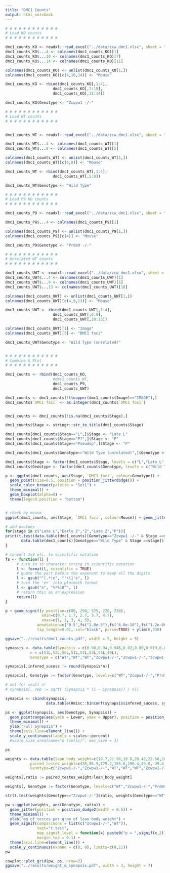 ```yaml
---
title: "DMC1 Counts"
output: html_notebook
---
```



```r

# # # # # # # # # # # #
# Load KO counts
# # # # # # # # # # # #

dmc1_counts_KO <- readxl::read_excel("../data/zcw_dmc1.xlsx", sheet = "KO")
dmc1_counts_KO$...4 <- colnames(dmc1_counts_KO)[1]
dmc1_counts_KO$...10 <- colnames(dmc1_counts_KO)[7]
dmc1_counts_KO$...14 <- colnames(dmc1_counts_KO)[11]

colnames(dmc1_counts_KO) <- unlist(dmc1_counts_KO[1,])
colnames(dmc1_counts_KO)[c(4,10,14)] <- "Mouse"

dmc1_counts_KO <- rbind(dmc1_counts_KO[,1:4],
                     dmc1_counts_KO[,7:10],
                     dmc1_counts_KO[,11:14])

dmc1_counts_KO$Genotype <- "Zcwpw1 -/-"

# # # # # # # # # # # #
# Load WT counts
# # # # # # # # # # # #


dmc1_counts_WT <- readxl::read_excel("../data/zcw_dmc1.xlsx", sheet = "WT")

dmc1_counts_WT$...4 <- colnames(dmc1_counts_WT)[1]
dmc1_counts_WT$...8 <- colnames(dmc1_counts_WT)[5]

colnames(dmc1_counts_WT) <- unlist(dmc1_counts_WT[1,])
colnames(dmc1_counts_WT)[c(4,8)] <- "Mouse"

dmc1_counts_WT <- rbind(dmc1_counts_WT[,1:4],
                     dmc1_counts_WT[,5:8])

dmc1_counts_WT$Genotype <- "Wild Type"

# # # # # # # # # # # #
# Load P9 KO counts
# # # # # # # # # # # #

dmc1_counts_P9 <- readxl::read_excel("../data/zcw_dmc1.xlsx", sheet = "Prdm9 KO")

dmc1_counts_P9$...4 <- colnames(dmc1_counts_P9)[1]

colnames(dmc1_counts_P9) <- unlist(dmc1_counts_P9[1,])
colnames(dmc1_counts_P9)[c(4)] <- "Mouse"

dmc1_counts_P9$Genotype <- "Prdm9 -/-"

# # # # # # # # # # # #
# Unrelated WT counts
# # # # # # # # # # # #

dmc1_counts_UWT <- readxl::read_excel("../data/zcw_dmc1.xlsx", sheet = "Unrelated wt")
dmc1_counts_UWT$...4 <- colnames(dmc1_counts_UWT)[1]
dmc1_counts_UWT$...9 <- colnames(dmc1_counts_UWT)[6]
dmc1_counts_UWT$...13 <- colnames(dmc1_counts_UWT)[10]

colnames(dmc1_counts_UWT) <- unlist(dmc1_counts_UWT[1,])
colnames(dmc1_counts_UWT)[c(4,9,13)] <- "Mouse"

dmc1_counts_UWT <- rbind(dmc1_counts_UWT[,1:4],
                     dmc1_counts_UWT[,6:9],
                     dmc1_counts_UWT[,10:13])

colnames(dmc1_counts_UWT)[1] <- "Image"
colnames(dmc1_counts_UWT)[3] <- "DMC1 foci"

dmc1_counts_UWT$Genotype <- "Wild Type (unrelated)"


# # # # # # # # # # # #
# Combine & Plot
# # # # # # # # # # # #

dmc1_counts <- rbind(dmc1_counts_KO,
                     #dmc1_counts_WT,
                     dmc1_counts_P9,
                     dmc1_counts_UWT)

dmc1_counts <- dmc1_counts[!(toupper(dmc1_counts$Image)=="IMAGE"),]
dmc1_counts$`DMC1 foci` <- as.integer(dmc1_counts$`DMC1 foci`)


dmc1_counts <- dmc1_counts[!is.na(dmc1_counts$Stage),]

dmc1_counts$Stage <- stringr::str_to_title(dmc1_counts$Stage)

dmc1_counts[dmc1_counts$Stage=="L",]$Stage <- "Late L"
dmc1_counts[dmc1_counts$Stage=="P?",]$Stage <- "P"
dmc1_counts[dmc1_counts$Stage=="Pseudop",]$Stage <- "P"

dmc1_counts[dmc1_counts$Genotype=="Wild Type (unrelated)",]$Genotype <- "Wild Type"

dmc1_counts$Stage <- factor(dmc1_counts$Stage, levels = c("L","Late L","Early Z","Z","Late Z","P","P?","Pseudop"))
dmc1_counts$Genotype <- factor(dmc1_counts$Genotype, levels = c("Wild Type","Wild Type (unrelated)","Zcwpw1 -/-","Prdm9 -/-"))

p <- ggplot(dmc1_counts, aes(Stage, `DMC1 foci`, colour=Genotype)) + 
  geom_point(size=0.5, position = position_jitterdodge()) + 
  scale_color_brewer(palette = "Set1") + 
  theme_minimal() + 
  geom_boxplot(alpha=0) +
  theme(legend.position = "bottom")


# check by mouse
ggplot(dmc1_counts, aes(Stage, `DMC1 foci`, colour=Mouse)) + geom_jitter() + facet_wrap(~Genotype)

# add pvalues
for(stage in c("Late L","Early Z","Z","Late Z","P")){
print(t.test(data.table(dmc1_counts)[Genotype=="Zcwpw1 -/-" & Stage ==stage]$`DMC1 foci`,
       data.table(dmc1_counts)[Genotype=="Wild Type" & Stage ==stage]$`DMC1 foci`))
}

# convert 2e4 etc. to scientific notation
fs <- function(l) {
     # turn in to character string in scientific notation
     l <- format(l, scientific = TRUE)
     # quote the part before the exponent to keep all the digits
     l <- gsub("^(.*)e", "'\\1'e", l)
     # turn the 'e+' into plotmath format
     l <- gsub("e", "%*%10^", l)
     # return this as an expression
     return(l)
}

p + geom_signif(y_position=c(80, 290, 325, 220, 230),
                xmin=c(0.7, 1.7, 2.7, 3.7, 4.7),
                xmax=c(1, 2, 3, 4, 5),
              annotation=c("0.5",fs("2.0e-3"),fs("6.0e-10"),fs("1.2e-06"),fs("3.3e-52")),
              tip_length=0.01, col="black", parse=TRUE) + ylim(0,330)

ggsave("../results/dmc1_counts.pdf", width = 9, height = 5)
```



```r
synapsis <- data.table(Synapsis = c(0.98,0.94,0.946,0.02,0.00,0.019,0.054,0.06),
           n = c(51L,52L,56L,51L,51L,53L,55L,49L),
           Genotype = c("WT","WT","WT","Zcwpw1-/-","Zcwpw1-/-","Zcwpw1-/-","Prdm9-/-","Prdm9-/-"))

synapsis[,infered_sucess := round(Synapsis*n)]

synapsis[, Genotype := factor(Genotype, levels=c("WT","Zcwpw1-/-","Prdm9-/-"))]

# not for small n!
# synapsis[, sep := sqrt( (Synapsis * (1 - Synapsis)) / n)]

synapsis <- cbind(synapsis,
                  data.table(Hmisc::binconf(synapsis$infered_sucess, synapsis$n, method="wilson")))

ps <- ggplot(synapsis, aes(Genotype, Synapsis)) +
  geom_pointrange(aes(ymin = Lower, ymax = Upper), position = position_dodge2(width = 0.5)) +
  theme_minimal() +
  ylab("Full Synapsis") +
  theme(axis.line=element_line()) +
  scale_y_continuous(labels = scales::percent)
  #scale_size_area(name="n (cells)", max_size = 3)

ps

```


```r
weights <- data.table(lean_body_weight=c(19.7,21.98,19.8,20.42,22.56,20.66, 18.89, 19.62, 21.77, 22.36),
           paired_testes_weight=c(35,56.9,179.2,183.8,190.4,49.8, 39.4, 50.9, 50.3, 49.2),
           Genotype=c("Zcwpw1-/-","Zcwpw1-/-","WT","WT","WT","Zcwpw1-/-","Zcwpw1-/-","Zcwpw1-/-", "Prdm9-/-", "Prdm9-/-"))

weights[,ratio := paired_testes_weight/lean_body_weight]

weights[, Genotype := factor(Genotype, levels=c("WT","Zcwpw1-/-","Prdm9-/-"))]

str(t.test(weights[Genotype=="Zcwpw1-/-"]$ratio, weights[Genotype=="WT"]$ratio))

pw <-ggplot(weights, aes(Genotype, ratio)) + 
  geom_jitter(position = position_dodge2(width = 0.5)) +
  theme_minimal() +
  ylab("mg of testes per gram of lean body weight") +
  geom_signif(comparisons = list(c("Zcwpw1-/-","WT")),
              test="t.test",
              map_signif_level = function(x) paste0("p = ",signif(x,2)),
              margin_top = 0.1) +
  theme(axis.line=element_line()) +
  scale_y_continuous(expand = c(0, 0), limits=c(0,11))
pw
```

```r

cowplot::plot_grid(pw, ps, nrow=2)
ggsave("../results/weight_&_synapsis.pdf", width = 3, height = 7)
```

